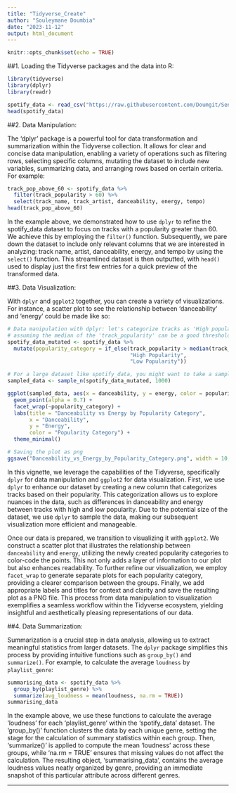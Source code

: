 ```yaml
---
title: "Tidyverse_Create"
author: "Souleymane Doumbia"
date: "2023-11-12"
output: html_document
---
```


```r
knitr::opts_chunk$set(echo = TRUE)
```

##1.    Loading the Tidyverse packages and the data into R:
```r
library(tidyverse)
library(dplyr)
library(readr)

spotify_data <- read_csv("https://raw.githubusercontent.com/Doumgit/Sentiment-Analysis-Project/main/spotify_songs.csv")
head(spotify_data)
```



##2.    Data Manipulation:

The 'dplyr' package is a powerful tool for data transformation and summarization within the Tidyverse collection. It allows for clear and concise data manipulation, enabling a variety of operations such as filtering rows, selecting specific columns, mutating the dataset to include new variables, summarizing data, and arranging rows based on certain criteria. For example:

```r
track_pop_above_60 <- spotify_data %>% 
  filter(track_popularity > 60) %>%
  select(track_name, track_artist, danceability, energy, tempo)
head(track_pop_above_60)
```
In the example above, we demonstrated how to use `dplyr` to refine the spotify_data dataset to focus on tracks with a popularity greater than 60. We achieve this by employing the `filter()` function. Subsequently, we pare down the dataset to include only relevant columns that we are interested in analyzing: track name, artist, danceability, energy, and tempo by using the `select()` function. This streamlined dataset is then outputted, with `head()` used to display just the first few entries for a quick preview of the transformed data.



##3.    Data Visualization:

With `dplyr` and `ggplot2` together, you can create a variety of visualizations. For instance, a scatter plot to see the relationship between 'danceability' and 'energy' could be made like so:


```r
# Data manipulation with dplyr: let's categorize tracks as 'High popularity' or 'Low popularity'
# assuming the median of the 'track_popularity' can be a good threshold
spotify_data_mutated <- spotify_data %>%
  mutate(popularity_category = if_else(track_popularity > median(track_popularity, na.rm = TRUE), 
                                       "High Popularity", 
                                       "Low Popularity"))

# For a large dataset like spotify_data, you might want to take a sample to make plotting faster
sampled_data <- sample_n(spotify_data_mutated, 1000)

ggplot(sampled_data, aes(x = danceability, y = energy, color = popularity_category)) +
  geom_point(alpha = 0.7) +   
  facet_wrap(~popularity_category) +   
  labs(title = "Danceability vs Energy by Popularity Category",
       x = "Danceability", 
       y = "Energy",
       color = "Popularity Category") +
  theme_minimal()   

# Saving the plot as png
ggsave("Danceability_vs_Energy_by_Popularity_Category.png", width = 10, height = 8)

```
In this vignette, we leverage the capabilities of the Tidyverse, specifically `dplyr` for data manipulation and `ggplot2` for data visualization. First, we use `dplyr` to enhance our dataset by creating a new column that categorizes tracks based on their popularity. This categorization allows us to explore nuances in the data, such as differences in danceability and energy between tracks with high and low popularity. Due to the potential size of the dataset, we use `dplyr` to sample the data, making our subsequent visualization more efficient and manageable.

Once our data is prepared, we transition to visualizing it with `ggplot2`. We construct a scatter plot that illustrates the relationship between `danceability` and `energy`, utilizing the newly created popularity categories to color-code the points. This not only adds a layer of information to our plot but also enhances readability. To further refine our visualization, we employ `facet_wrap` to generate separate plots for each popularity category, providing a clearer comparison between the groups. Finally, we add appropriate labels and titles for context and clarity and save the resulting plot as a PNG file. This process from data manipulation to visualization exemplifies a seamless workflow within the Tidyverse ecosystem, yielding insightful and aesthetically pleasing representations of our data.



##4.    Data Summarization:

Summarization is a crucial step in data analysis, allowing us to extract meaningful statistics from larger datasets. The `dplyr` package simplifies this process by providing intuitive functions such as `group_by()` and `summarize()`. For example, to calculate the average `loudness` by `playlist_genre`:

```r
summarising_data <- spotify_data %>%
  group_by(playlist_genre) %>%
  summarize(avg_loudness = mean(loudness, na.rm = TRUE))
summarising_data
```
In the example above, we use these functions to calculate the average 'loudness' for each 'playlist_genre' within the 'spotify_data' dataset. The 'group_by()' function clusters the data by each unique genre, setting the stage for the calculation of summary statistics within each group. Then, 'summarize()' is applied to compute the mean 'loudness' across these groups, while 'na.rm = TRUE' ensures that missing values do not affect the calculation.
The resulting object, 'summarising_data', contains the average loudness values neatly organized by genre, providing an immediate snapshot of this particular attribute across different genres.

* * *